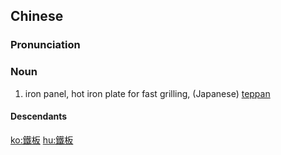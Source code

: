 {{also|铁板}}
==Chinese==
{{zh-forms|s=铁板}}

===Pronunciation===
{{zh-pron
|m=tiěbǎn
|c=tit3 baan2
|h=pfs=thiet-pán
|mn=thih-pán
|cat=n
}}

===Noun===
{{zh-noun}}

# iron panel, hot iron plate for fast grilling, (Japanese) [[teppan]]

====Descendants====
{{CJKV|鐵板||철판}}

[[ko:鐵板]]
[[hu:鐵板]]